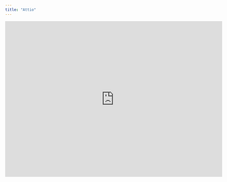 ```yaml
---
title: "Attio"
---
```


<iframe width="705" height="505" src="https://www.youtube.com/embed/FZRES-iOEyc?si=EwtZHe2LBXtDsu1A" title="YouTube video player" frameborder="0" allow="accelerometer; autoplay; clipboard-write; encrypted-media; gyroscope; picture-in-picture; web-share" referrerpolicy="strict-origin-when-cross-origin" allowfullscreen />

### Step 1: Create fields in Attio

Decide what type of data you want to sync from Kondo to Attio and create fields for them. Here are common fields:

- Kondo URL
- Kondo label
- Kondo label timestamp
- Kondo latest message
- Kondo full conversation history
- Kondo notes

### Step 2: Receive Webhook

Create a new workflow in Attio and select the trigger type "Receive Webhook"

### Step 3: Parse JSON

Add a step Parse JSON, and decide which fields you want to sync from Kondo to Attio, then add them

Use these path names to get the right data from Kondo.

- data.contact_first_name
- data.contact_last_name
- data.contact_connected_at
- data.contact_connected_by
- data.contact_linkedin_handle
- data.contact_linkedin_uid
- data.contact_linkedin_url
- data.contact_headline
- data.contact_location
- data.contact_picture
- data.conversation_latest_content
- data.conversation_latest_timestamp
- data.conversation_history
- data.conversation_starred
- data.conversation_status
- data.conversation_state
- data.kondo_url
- data.kondo_note
- data.kondo_labels[0].kondo_label_name (_<u>note: this gives you the first label in Kondo if you have multiple, add additional fields and map it to another path with the number [0] to 1,2,3, etc.</u>_)
- data.kondo_labels[0].kondo_labeled_at

Add Alias names for each of the fields

### Step 4: Find record

Find a matching record in Attio to update. 

Filter -\> LinkedIn -\> contains -\> {kondo LinkedIn Handle}

Note that for this to work well, your records in Attio need to already have a Linkedin URL.

If you don't have this set up, you can use First Name / Last Name to get an approximate match

### Step 5: Update record

Use the record found in Step 4 and map new values to the Kondo fields you want to populate